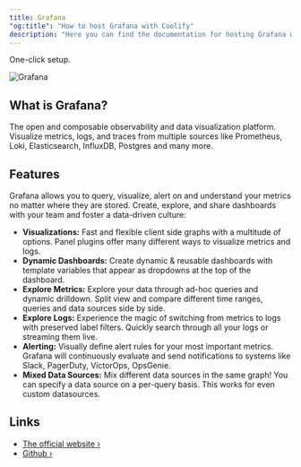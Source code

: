 ```yaml
---
title: Grafana
"og:title": "How to host Grafana with Coolify"
description: "Here you can find the documentation for hosting Grafana with Coolify."
---
```


<Check>One-click setup.</Check>

![Grafana](https://github.com/grafana/grafana/raw/main/docs/logo-horizontal.png#gh-light-mode-only)

## What is Grafana?

The open and composable observability and data visualization platform. Visualize metrics, logs, and traces from multiple sources like Prometheus, Loki, Elasticsearch, InfluxDB, Postgres and many more.

## Features

Grafana allows you to query, visualize, alert on and understand your metrics no matter where they are stored. Create, explore, and share dashboards with your team and foster a data-driven culture:

- **Visualizations:** Fast and flexible client side graphs with a multitude of options. Panel plugins offer many different ways to visualize metrics and logs.
- **Dynamic Dashboards:** Create dynamic & reusable dashboards with template variables that appear as dropdowns at the top of the dashboard.
- **Explore Metrics:** Explore your data through ad-hoc queries and dynamic drilldown. Split view and compare different time ranges, queries and data sources side by side.
- **Explore Logs:** Experience the magic of switching from metrics to logs with preserved label filters. Quickly search through all your logs or streaming them live.
- **Alerting:** Visually define alert rules for your most important metrics. Grafana will continuously evaluate and send notifications to systems like Slack, PagerDuty, VictorOps, OpsGenie.
- **Mixed Data Sources:** Mix different data sources in the same graph! You can specify a data source on a per-query basis. This works for even custom datasources.

## Links

- [The official website ›](https://grafana.com/)
- [Github ›](https://github.com/grafana/grafana)
